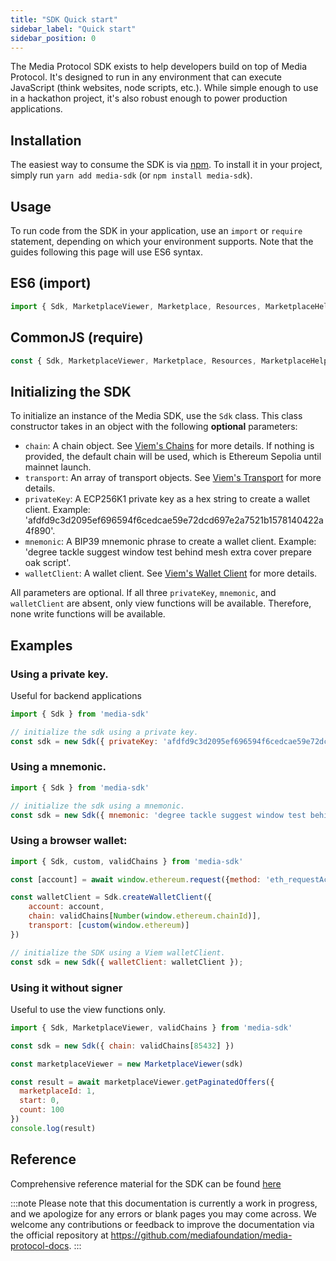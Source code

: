 ```yaml
---
title: "SDK Quick start"
sidebar_label: "Quick start"
sidebar_position: 0
---
```


The Media Protocol SDK exists to help developers build on top of Media Protocol. It's designed to run in any environment that can execute JavaScript (think websites, node scripts, etc.). While simple enough to use in a hackathon project, it's also robust enough to power production applications.

## Installation

The easiest way to consume the SDK is via [npm](https://npmjs.com/package/media-sdk). To install it in your project, simply run `yarn add media-sdk` (or `npm install media-sdk`). 

## Usage

To run code from the SDK in your application, use an `import` or `require` statement, depending on which your environment supports. Note that the guides following this page will use ES6 syntax.

## ES6 (import)

```javascript
import { Sdk, MarketplaceViewer, Marketplace, Resources, MarketplaceHelper } from 'media-sdk';

```

## CommonJS (require)

```javascript
const { Sdk, MarketplaceViewer, Marketplace, Resources, MarketplaceHelper } = require('media-sdk');
```

## Initializing the SDK

To initialize an instance of the Media SDK, use the `Sdk` class. This class constructor takes in an object with the following **optional** parameters:

- `chain`: A chain object. See [Viem's Chains](https://viem.sh/docs/chains/introduction#chains) for more details. If nothing is provided, the default chain will be used, which is Ethereum Sepolia until mainnet launch.
- `transport`: An array of transport objects. See [Viem's Transport](https://viem.sh/docs/clients/intro#transports) for more details.
- `privateKey`: A ECP256K1 private key as a hex string to create a wallet client. Example: 'afdfd9c3d2095ef696594f6cedcae59e72dcd697e2a7521b1578140422a4f890'.
- `mnemonic`: A BIP39 mnemonic phrase to create a wallet client. Example: 'degree tackle suggest window test behind mesh extra cover prepare oak script'.
- `walletClient`: A wallet client. See [Viem's Wallet Client](https://viem.sh/docs/clients/wallet.html) for more details.

All parameters are optional. If all three `privateKey`, `mnemonic`, and `walletClient` are absent, only view functions will be available. Therefore, none write functions will be available.

## Examples

### Using a private key. 

Useful for backend applications

```javascript
import { Sdk } from 'media-sdk'

// initialize the sdk using a private key.
const sdk = new Sdk({ privateKey: 'afdfd9c3d2095ef696594f6cedcae59e72dcd697e2a7521b1578140422a4f890' })
```

### Using a mnemonic.

```javascript
import { Sdk } from 'media-sdk'

// initialize the sdk using a mnemonic.
const sdk = new Sdk({ mnemonic: 'degree tackle suggest window test behind mesh extra cover prepare oak script' })
```

### Using a browser wallet:

```javascript
import { Sdk, custom, validChains } from 'media-sdk'

const [account] = await window.ethereum.request({method: 'eth_requestAccounts'})

const walletClient = Sdk.createWalletClient({
    account: account,
    chain: validChains[Number(window.ethereum.chainId)],
    transport: [custom(window.ethereum)]
})

// initialize the SDK using a Viem walletClient.
const sdk = new Sdk({ walletClient: walletClient });
```

### Using it without signer 

Useful to use the view functions only.

```javascript
import { Sdk, MarketplaceViewer, validChains } from 'media-sdk'

const sdk = new Sdk({ chain: validChains[85432] })

const marketplaceViewer = new MarketplaceViewer(sdk)

const result = await marketplaceViewer.getPaginatedOffers({
  marketplaceId: 1,
  start: 0,
  count: 100
})
console.log(result)

```

## Reference

Comprehensive reference material for the SDK can be found [here](../reference/getting-started)

:::note
Please note that this documentation is currently a work in progress, and we apologize for any errors or blank pages you may come across. We welcome any contributions or feedback to improve the documentation via the official repository at https://github.com/mediafoundation/media-protocol-docs.
:::